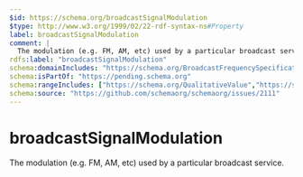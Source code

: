 ```yaml
---
$id: https://schema.org/broadcastSignalModulation
$type: http://www.w3.org/1999/02/22-rdf-syntax-ns#Property
label: broadcastSignalModulation
comment: |
  The modulation (e.g. FM, AM, etc) used by a particular broadcast service.
rdfs:label: "broadcastSignalModulation"
schema:domainIncludes: "https://schema.org/BroadcastFrequencySpecification"
schema:isPartOf: "https://pending.schema.org"
schema:rangeIncludes: ["https://schema.org/QualitativeValue","https://schema.org/Text"]
schema:source: "https://github.com/schemaorg/schemaorg/issues/2111"
---
```


# broadcastSignalModulation

The modulation (e.g. FM, AM, etc) used by a particular broadcast service.

